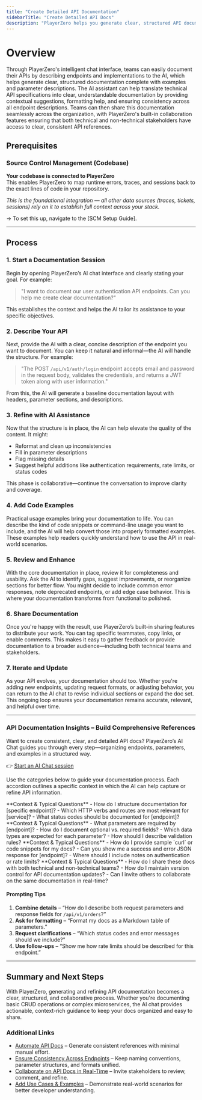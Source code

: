 ```yaml
---
title: "Create Detailed API Documentation"
sidebarTitle: "Create Detailed API Docs"
description: "PlayerZero helps you generate clear, structured API documentation using AI-based suggestions and formatting."
---
```


# Overview

Through PlayerZero's intelligent chat interface, teams can easily document their APIs by describing endpoints and implementations to the AI, which helps generate clear, structured documentation complete with examples and parameter descriptions. The AI assistant can help translate technical API specifications into clear, understandable documentation by providing contextual suggestions, formatting help, and ensuring consistency across all endpoint descriptions. Teams can then share this documentation seamlessly across the organization, with PlayerZero's built-in collaboration features ensuring that both technical and non-technical stakeholders have access to clear, consistent API references.

## **Prerequisites**

### Source Control Management (Codebase)

**Your codebase is connected to PlayerZero**  
This enables PlayerZero to map runtime errors, traces, and sessions back to the exact lines of code in your repository.  

*This is the foundational integration — all other data sources (traces, tickets, sessions) rely on it to establish full context across your stack.*

→ To set this up, navigate to the [SCM Setup Guide].

---

## **Process**

### 1. **Start a Documentation Session**  
Begin by opening PlayerZero’s AI chat interface and clearly stating your goal. For example:

> "I want to document our user authentication API endpoints. Can you help me create clear documentation?"

This establishes the context and helps the AI tailor its assistance to your specific objectives.

### 2. **Describe Your API**  
Next, provide the AI with a clear, concise description of the endpoint you want to document. You can keep it natural and informal—the AI will handle the structure. For example:

> "The POST `/api/v1/auth/login` endpoint accepts email and password in the request body, validates the credentials, and returns a JWT token along with user information."

From this, the AI will generate a baseline documentation layout with headers, parameter sections, and descriptions.

### 3. **Refine with AI Assistance**  
Now that the structure is in place, the AI can help elevate the quality of the content. It might:
- Reformat and clean up inconsistencies
- Fill in parameter descriptions
- Flag missing details
- Suggest helpful additions like authentication requirements, rate limits, or status codes

This phase is collaborative—continue the conversation to improve clarity and coverage.

### 4. **Add Code Examples**  
Practical usage examples bring your documentation to life. You can describe the kind of code snippets or command-line usage you want to include, and the AI will help convert those into properly formatted examples. These examples help readers quickly understand how to use the API in real-world scenarios.

### 5. **Review and Enhance**  
With the core documentation in place, review it for completeness and usability. Ask the AI to identify gaps, suggest improvements, or reorganize sections for better flow. You might decide to include common error responses, note deprecated endpoints, or add edge case behavior. This is where your documentation transforms from functional to polished.

### 6. **Share Documentation**  
Once you're happy with the result, use PlayerZero’s built-in sharing features to distribute your work. You can tag specific teammates, copy links, or enable comments. This makes it easy to gather feedback or provide documentation to a broader audience—including both technical teams and stakeholders.

### 7. **Iterate and Update**  
As your API evolves, your documentation should too. Whether you're adding new endpoints, updating request formats, or adjusting behavior, you can return to the AI chat to revise individual sections or expand the doc set. This ongoing loop ensures your documentation remains accurate, relevant, and helpful over time.

---

### **API Documentation Insights – Build Comprehensive References**

Want to create consistent, clear, and detailed API docs? PlayerZero’s AI Chat guides you through every step—organizing endpoints, parameters, and examples in a structured way.

👉 [Start an AI Chat session](https://app.playerzero.ai/chat)

Use the categories below to guide your documentation process. Each accordion outlines a specific context in which the AI can help capture or refine API information.

<AccordionGroup>

  <Accordion title="Endpoint Definitions">
    **Context & Typical Questions**  
    - How do I structure documentation for [specific endpoint]?  
    - Which HTTP verbs and routes are most relevant for [service]?  
    - What status codes should be documented for [endpoint]?  
  </Accordion>

  <Accordion title="Parameter Descriptions & Validation">
    **Context & Typical Questions**  
    - What parameters are required by [endpoint]?  
    - How do I document optional vs. required fields?  
    - Which data types are expected for each parameter?  
    - How should I describe validation rules?  
  </Accordion>

  <Accordion title="Request/Response Examples">
    **Context & Typical Questions**  
    - How do I provide sample `curl` or code snippets for my docs?  
    - Can you show me a success and error JSON response for [endpoint]?  
    - Where should I include notes on authentication or rate limits?  
  </Accordion>

  <Accordion title="Collaboration & Sharing">
    **Context & Typical Questions**  
    - How do I share these docs with both technical and non-technical teams?  
    - How do I maintain version control for API documentation updates?  
    - Can I invite others to collaborate on the same documentation in real-time?  
  </Accordion>

</AccordionGroup>

#### **Prompting Tips**

1. **Combine details** – “How do I describe both request parameters and response fields for `/api/v1/orders`?”  
2. **Ask for formatting** – “Format my docs as a Markdown table of parameters.”  
3. **Request clarifications** – “Which status codes and error messages should we include?”  
4. **Use follow-ups** – “Show me how rate limits should be described for this endpoint.”

---

## **Summary and Next Steps**

With PlayerZero, generating and refining API documentation becomes a clear, structured, and collaborative process. Whether you're documenting basic CRUD operations or complex microservices, the AI chat provides actionable, context-rich guidance to keep your docs organized and easy to share.

### Additional Links

- [Automate API Docs](mintlify://automate-api-docs) – Generate consistent references with minimal manual effort.  
- [Ensure Consistency Across Endpoints](mintlify://ensure-consistency-endpoints) – Keep naming conventions, parameter structures, and formats unified.  
- [Collaborate on API Docs in Real-Time](mintlify://collaborate-api-docs) – Invite stakeholders to review, comment, and refine.  
- [Add Use Cases & Examples](mintlify://add-use-cases-examples) – Demonstrate real-world scenarios for better developer understanding.


